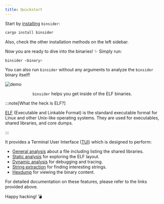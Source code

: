 ```yaml
---
title: Quickstart
---
```



<VideoEmbed />

Start by [installing](/installation/crates-io) `binsider`:

```bash
cargo install binsider
```

Also, check the other installation methods on the left sidebar.

Now you are ready to dive into the binaries! ✨ Simply run:

```bash
binsider <binary>
```

You can also run `binsider` without any arguments to analyze the `binsider` binary itself!

![demo](../../assets/quickstart.gif)

<center>

`binsider` helps you get inside of the ELF binaries.

</center>

:::note[What the heck is ELF?]

[ELF](https://en.wikipedia.org/wiki/Executable_and_Linkable_Format) (Executable and Linkable Format) is the standard executable format for Linux and other Unix-like operating systems. They are used for executables, shared libraries, and core dumps.

:::

It provides a Terminal User Interface ([TUI](https://en.wikipedia.org/wiki/Text-based_user_interface)) which is designed to perform:

- [General analysis](/usage/general-analysis) about a file including listing the shared libraries.
- [Static analysis](/usage/static-analysis) for exploring the ELF layout.
- [Dynamic analysis](/usage/dynamic-analysis) for debugging and tracing.
- [String extraction](/usage/strings) for finding interesting strings.
- [Hexdump](/usage/hexdump) for viewing the binary content.

For detailed documentation on these features, please refer to the links provided above.


Happy hacking! 💣
